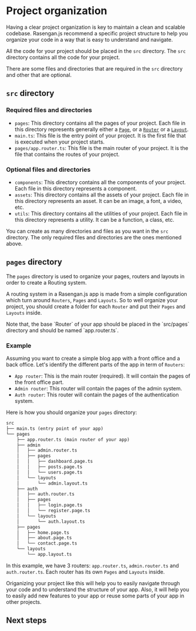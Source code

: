 

# Project organization

Having a clear project organization is key to maintain a clean and scalable codebase. Rasengan.js recommend a specific project structure to help you organize your code in a way that is easy to understand and navigate.

All the code for your project should be placed in the `src` directory. The `src` directory contains all the code for your project.

There are some files and directories that are required in the `src` directory and other that are optional.

## `src` directory

### Required files and directories

- `pages`: This directory contains all the pages of your project. Each file in this directory represents generally either a [`Page`](/docs/core/routing/base-concepts#page), or a [`Router`](/docs/core/routing/base-concepts#router) or a [`Layout`](/docs/core/routing/base-concepts#layout).
- `main.ts`: This file is the entry point of your project. It is the first file that is executed when your project starts.
- `pages/app.router.ts`: This file is the main router of your project. It is the file that contains the routes of your project.

### Optional files and directories

- `components`: This directory contains all the components of your project. Each file in this directory represents a component.
- `assets`: This directory contains all the assets of your project. Each file in this directory represents an asset. It can be an image, a font, a video, etc.
- `utils`: This directory contains all the utilities of your project. Each file in this directory represents a utility. It can be a function, a class, etc.

You can create as many directories and files as you want in the `src` directory. The only required files and directories are the ones mentioned above.

## `pages` directory

The `pages` directory is used to organize your pages, routers and layouts in order to create a Routing system. 

A routing system in a Rasengan.js app is made from a simple configuration which turn around `Routers`, `Pages` and `Layouts`. So to well organize your project, you should create a folder for each `Router` and put their `Pages` and `Layouts` inside.

<AlertBox>
Note that, the base `Router` of your app should be placed in the `src/pages` directory and should be named `app.router.ts`.
</AlertBox>

### Example

Assuming you want to create a simple blog app with a front office and a back office. Let's identify the different parts of the app in term of `Routers`:

- `App router`: This is the main router (required). It will contain the pages of the front office part.
- `Admin router`: This router will contain the pages of the admin system.
- `Auth router`: This router will contain the pages of the authentication system.

Here is how you should organize your `pages` directory:

```txt
src
├── main.ts (entry point of your app)
└── pages
    ├── app.router.ts (main router of your app)
    ├── admin
    │   ├── admin.router.ts
    │   ├── pages
    │   │   ├── dashboard.page.ts
    │   │   ├── posts.page.ts
    │   │   └── users.page.ts
    │   └── layouts
    │       └── admin.layout.ts
    ├── auth
    │   ├── auth.router.ts
    │   ├── pages
    │   │   ├── login.page.ts
    │   │   └── register.page.ts
    │   └── layouts
    │       └── auth.layout.ts
    ├── pages
    │   ├── home.page.ts
    │   ├── about.page.ts
    │   └── contact.page.ts
    └── layouts
        └── app.layout.ts
```

In this example, we have 3 routers: `app.router.ts`, `admin.router.ts` and `auth.router.ts`. Each router has its own `Pages` and `Layouts` inside.

Origanizing your project like this will help you to easily navigate through your code and to understand the structure of your app. Also, it will help you to easily add new features to your app or reuse some parts of your app in other projects.

## Next steps